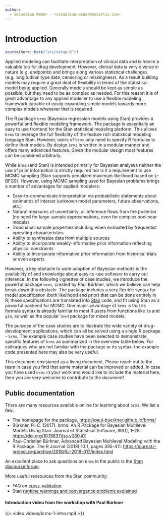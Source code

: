 ```yaml
---
author:
  - Sebastian Weber - <sebastian.weber@novartis.com>
---
```


# Introduction {#sec-introduction}

```r
source(here::here("src/setup.R"))
```

Applied modeling can facilitate interpretation of clinical data and is
hence a valuable too for drug development. However, clinical data is
very diverse in nature (e.g. endpoints) and brings along various
statistical challenges (e.g. longitudinal type data, censoring or
missingness). As a result building models may require a great deal of
flexibility in terms of the statistical model being applied. Generally
models should be kept as simple as possible, but they need to be as
complex as needed. For this reason it is of great advantage to any
applied modeller to use a flexible modeling framework capable of
easily expanding simple models towards more complex models whenever
that is required.

The R package `brms` (Bayesian regression models using Stan) provides
a powerful and flexible modeling framework. The package is essentially
an easy to use frontend for the Stan statistical modeling
platform. This allows `brms` to leverage the full flexibility of the
feature rich statistical modeling language Stan. However, users of
`brms` only need to specify R formulas to define their models. By
design `brms` is written in a modular manner and offers many advanced
features. Given the modular design most features can be combined
arbitrarly.

While `brms` (and Stan) is intended primarily for Bayesian analyses
neither the use of prior information is strictly required nor is it a
requirement to use MCMC sampling (Stan supports penalized maximum
likelihood based on L-BFGS). However, using MCMC sampling used for
Bayesian problems brings a number of advantages for applied modelers:

* Easy-to-communicate interpretation via probabilistic statements
  about estimands of interest (unknown model parameters, future
  observations, etc.)
* Natural measures of uncertainty: all inference flows from the
  posterior (no need for large-sample approximations, even for complex
  nonlinear models)
* Good small sample properties including when evaluated by frequentist
  operating characteristics
* Ability to synthesize data from multiple sources
* Ability to incorporate weakly-informative prior information
  reflecting physical constraints
* Ability to incorporate informative prior information from historical
  trials or even experts

However, a key obstacle to wide adoption of Bayesian methods is the
availability of and knowledge about easy-to-use software to carry out
inference. In the following vignettes of case studies, we introduce
the powerful package `brms`, created by Paul Bürkner, which we believe
can help break down this obstacle. The package includes a very
flexible syntax for model specification (both likelihood and prior)
that can be done entirely in R; these specifications are translated
into [Stan](https://mc-stan.org/) code, and fit using Stan as a
powerful backend for MCMC. One major advantage of `brms` is that its
formula syntax is already familiar to most R users from functions like
`lm` and `glm`, as well as the popular `lme4` package for mixed
models.

The purpose of the case studies are to illustrate the wide variety of
drug-development applications, which can all be solved using a single
R package - `brms`. The example case studies have been selected to
demonstrate specific features of `brms` as summarized in the overview
table below. For colleagues who are not familiar with the package or
its syntax, the example code presented here may also be very
useful.

This document envisioned as a living document. Please reach out to the
team in case you find that some material can be improved or added. In
case you have used `brms` in your work and would like to include the
material here, then you are very welcome to contribute to the
document!

## Public documentation

There are many resources available online for learning about
`brms`. We list a few:

* The homepage for the package,
  [https://paul-buerkner.github.io/brms/](https://paul-buerkner.github.io/brms/)
* Bürkner, P.-C. (2017). brms: An R Package for Bayesian Multilevel
  Models Using Stan. Journal of Statistical Software, 80(1),
  1–28. [https://doi.org/10.18637/jss.v080.i01](https://doi.org/10.18637/jss.v080.i01)
* Paul-Christian Bürkner, Advanced Bayesian Multilevel Modeling with
  the R Package. The R Journal (2018) 10:1, pages
  395-411. [https://journal.r-project.org/archive/2018/RJ-2018-017/index.html](https://journal.r-project.org/archive/2018/RJ-2018-017/index.html)

An excellent place to ask questions on `brms` in the public is the
[Stan discourse forum](https://discourse.mc-stan.org).

More useful ressources from the Stan community:

* FAQ on
  [cross-validation](https://mc-stan.org/loo/articles/online-only/faq.html)
* Stan [runtime warnings and convergence problems explained](https://mc-stan.org/misc/warnings.html)



#### Introduction video from the workshop with Paul Bürkner



::: {.content-visible when-profile="public"}
{{< video videos/brms-1-intro.mp4 >}}
:::



